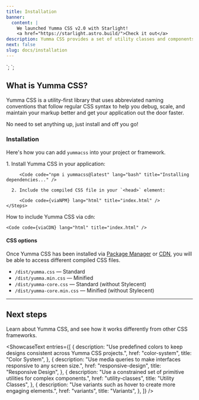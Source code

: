 ```yaml
---
title: Installation
banner:
  content: |
    We launched Yumma CSS v2.0 with Starlight!
    <a href="https://starlight.astro.build/">Check it out</a>
description: Yumma CSS provides a set of utility classes and components to help you ship and build applications faster, whether you're designing static pages or dynamic components.
next: false
slug: docs/installation
---
```


<link rel="stylesheet" href="/dist/yumma-core.min.css">`;

<link href="https://cdn.jsdelivr.net/gh/yumma-lib/yumma-css@latest/dist/yumma.min.css" rel="stylesheet" crossorigin="anonymous">`;

## What is Yumma CSS?

Yumma CSS is a utility-first library that uses abbreviated naming conventions that follow regular CSS syntax to help you debug, scale, and maintain your markup better and get your application out the door faster.

No need to set anything up, just install and off you go!

### Installation

Here's how you can add `yummacss` into your project or framework.

<Tabs>
  <TabItem label="Package Manager" icon="seti:npm">
    <Steps>
      1. Install Yumma CSS in your application:

         <Code code="npm i yummacss@latest" lang="bash" title="Installing dependencies..." />

      2. Include the compiled CSS file in your `<head>` element:

         <Code code={viaNPM} lang="html" title="index.html" />
    </Steps>

  </TabItem>

<TabItem label="Installation Guides" icon="open-book">
  <ShowcaseText
    entries={[
      {
        description: "Coming soon",
        title: "Angular",
      },
      {
        description: "Modern static site builder.",
        href: "guides/astro",
        title: "Astro",
      },
      {
        description: "An advanced React framework.",
        href: "guides/nextjs",
        title: "Next.js",
      },
      {
        description: "Powerful framework for Vue.js apps.",
        href: "guides/nuxtjs",
        title: "Nuxt.js",
      },
      {
        description: "Lightweight React alternative.",
        href: "guides/preact",
        title: "Preact",
      },
      {
        description: "Library for interactive UIs.",
        href: "guides/react",
        title: "React",
      },
      {
        description: "High-performance reactive UI.",
        href: "guides/solidjs",
        title: "Solid.js",
      },
      {
        description: "Compiles to optimized JavaScript.",
        href: "guides/svelte",
        title: "Svelte",
      },
      {
        description: "Progressive UI framework.",
        href: "guides/vue",
        title: "Vue",
      },
      {
        description: "Dynamic server-side web apps.",
        href: "guides/dotnet",
        title: ".NET",
      },
    ]}
  />
</TabItem>

  <TabItem label="Try CDN" icon="seti:html">
    How to include Yumma CSS via cdn:

    <Code code={viaCDN} lang="html" title="index.html" />

  </TabItem>
</Tabs>

#### CSS options

Once Yumma CSS has been installed via [Package Manager](https://www.npmjs.com/package/yummacss) or [CDN](https://www.jsdelivr.com/package/npm/yummacss), you will be able to access different compiled CSS files.

- `/dist/yumma.css` — Standard
- `/dist/yumma.min.css` — Minified
- `/dist/yumma-core.css` — Standard (without Stylecent)
- `/dist/yumma-core.min.css` — Minified (without Stylecent)

---

## Next steps

Learn about Yumma CSS, and see how it works differently from other CSS frameworks.

<ShowcaseText
  entries={[
    {
      description:
        "Use predefined colors to keep designs consistent across Yumma CSS projects.",
      href: "color-system",
      title: "Color System",
    },
    {
      description:
        "Use media queries to make interfaces responsive to any screen size.",
      href: "responsive-design",
      title: "Responsive Design",
    },
    {
      description:
        "Use a constrained set of primitive utilities for complex components.",
      href: "utility-classes",
      title: "Utility Classes",
    },
    {
      description:
        "Use variants such as hover to create more engaging elements.",
      href: "variants",
      title: "Variants",
    },
  ]}
/>
